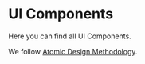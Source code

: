 
<Meta title="Introduction" />

# UI Components

Here you can find all UI Components.

We follow [Atomic Design Methodology](https://atomicdesign.bradfrost.com/chapter-2/).
